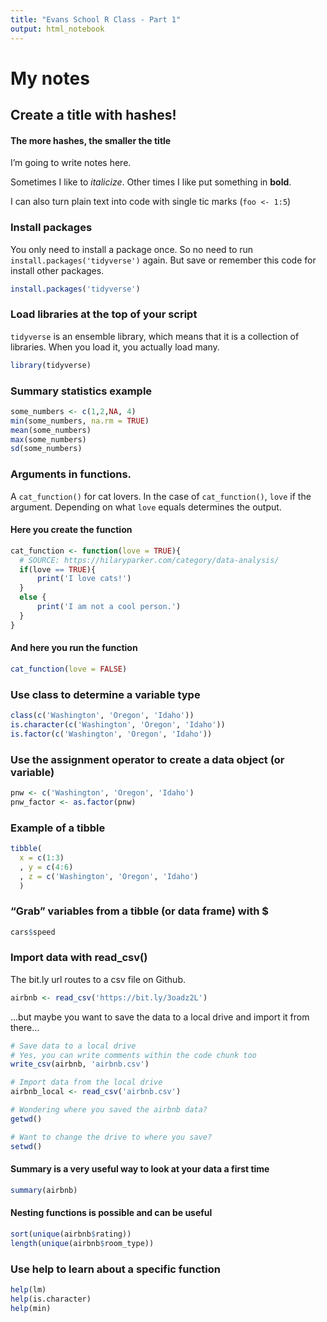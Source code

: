 ```yaml
---
title: "Evans School R Class - Part 1"
output: html_notebook
---
```


# My notes
## Create a title with hashes!
#### The more hashes, the smaller the title

I'm going to write notes here.

Sometimes I like to *italicize*. Other times I like put something in **bold**.

I can also turn plain text into code with single tic marks (`foo <- 1:5`)

### Install packages

You only need to install a package once. So no need to run `install.packages('tidyverse')` again. But save or remember this code for install other packages.

```r
install.packages('tidyverse')
```

### Load libraries at the top of your script

`tidyverse` is an ensemble library, which means that it is a collection of libraries. When you load it, you actually load many. 

```r
library(tidyverse)
```

### Summary statistics example

```r
some_numbers <- c(1,2,NA, 4)
min(some_numbers, na.rm = TRUE)
mean(some_numbers)
max(some_numbers)
sd(some_numbers)
```


### Arguments in functions.

A `cat_function()` for cat lovers. In the case of `cat_function()`, `love` if the argument. Depending on what `love` equals determines the output.

#### Here you create the function

```r
cat_function <- function(love = TRUE){
  # SOURCE: https://hilaryparker.com/category/data-analysis/
  if(love == TRUE){
      print('I love cats!')
  }
  else {
      print('I am not a cool person.') 
  }
}
```

#### And here you run the function

```r
cat_function(love = FALSE)
```


### Use class to determine a variable type

```r
class(c('Washington', 'Oregon', 'Idaho'))
is.character(c('Washington', 'Oregon', 'Idaho'))
is.factor(c('Washington', 'Oregon', 'Idaho'))
```

### Use the assignment operator to create a data object (or variable)

```r
pnw <- c('Washington', 'Oregon', 'Idaho')
pnw_factor <- as.factor(pnw)
```

### Example of a tibble

```r
tibble(
  x = c(1:3)
  , y = c(4:6)
  , z = c('Washington', 'Oregon', 'Idaho')
  )
```

### "Grab" variables from a tibble (or data frame) with $

```r
cars$speed
```

### Import data with read_csv()

The bit.ly url routes to a csv file on Github.

```r
airbnb <- read_csv('https://bit.ly/3oadz2L')
```

...but maybe you want to save the data to a local drive and import it from there...

```r
# Save data to a local drive
# Yes, you can write comments within the code chunk too
write_csv(airbnb, 'airbnb.csv')

# Import data from the local drive
airbnb_local <- read_csv('airbnb.csv')

# Wondering where you saved the airbnb data?
getwd()

# Want to change the drive to where you save?
setwd()
```

#### Summary is a very useful way to look at your data a first time

```r
summary(airbnb)
```

#### Nesting functions is possible and can be useful

```r
sort(unique(airbnb$rating))
length(unique(airbnb$room_type))
```

### Use help to learn about a specific function

```r
help(lm)
help(is.character)
help(min)
```

